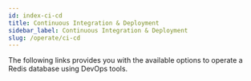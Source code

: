 ```yaml
---
id: index-ci-cd
title: Continuous Integration & Deployment
sidebar_label: Continuous Integration & Deployment
slug: /operate/ci-cd
---
```





The following links provides you with the available options to operate a Redis database using DevOps tools.

<div class="row">
    <div class="col">
        <RedisCard
            title="How to Deploy a Redis Enterprise Database from a Jenkins Pipeline"
            description="Learn how to deploy Redis Enterprise Database from a Jenkins Pipeline"
            page="/operate/ci-cd/jenkins"
            />
     </div>

  </div>


